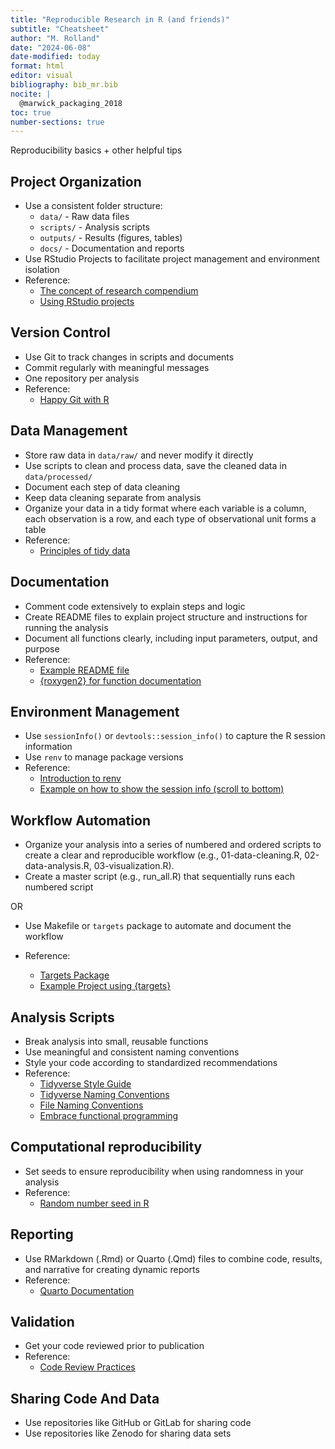 ```yaml
---
title: "Reproducible Research in R (and friends)"
subtitle: "Cheatsheet"
author: "M. Rolland"
date: "2024-06-08"
date-modified: today
format: html
editor: visual
bibliography: bib_mr.bib
nocite: |
  @marwick_packaging_2018
toc: true
number-sections: true
---
```


Reproducibility basics + other helpful tips

## Project Organization

- Use a consistent folder structure:
  - `data/` - Raw data files
  - `scripts/` - Analysis scripts
  - `outputs/` - Results (figures, tables)
  - `docs/` - Documentation and reports
- Use RStudio Projects to facilitate project management and environment isolation
- Reference:
  - [The concept of research compendium](https://peerj.com/preprints/3192/)
  - [Using RStudio projects](https://support.posit.co/hc/en-us/articles/200526207-Using-RStudio-Projects)

## Version Control

- Use Git to track changes in scripts and documents
- Commit regularly with meaningful messages
- One repository per analysis 
- Reference:
  - [Happy Git with R](https://happygitwithr.com/)

## Data Management

- Store raw data in `data/raw/` and never modify it directly
- Use scripts to clean and process data, save the cleaned data in `data/processed/`
- Document each step of data cleaning
- Keep data cleaning separate from analysis
- Organize your data in a tidy format where each variable is a column, each observation is a row, and each type of observational unit forms a table
- Reference:
  - [Principles of tidy data](https://www.jstatsoft.org/article/view/v059i10)

## Documentation

- Comment code extensively to explain steps and logic
- Create README files to explain project structure and instructions for running the analysis
- Document all functions clearly, including input parameters, output, and purpose
- Reference:
  - [Example README file](https://gricad-gitlab.univ-grenoble-alpes.fr/iab-env-epi/rolland_effects_2022)
  - [{roxygen2} for function documentation](https://cran.r-project.org/web/packages/roxygen2/vignettes/roxygen2.html)

## Environment Management

- Use `sessionInfo()` or `devtools::session_info()` to capture the R session information 
- Use `renv` to manage package versions
- Reference:
  - [Introduction to renv](https://rstudio.github.io/renv/articles/renv.html)
  - [Example on how to show the session info (scroll to bottom)](https://gricad-gitlab.univ-grenoble-alpes.fr/iab-env-epi/rolland_effects_2022)

## Workflow Automation

- Organize your analysis into a series of numbered and ordered scripts to create a clear and reproducible workflow (e.g., 01-data-cleaning.R, 02-data-analysis.R, 03-visualization.R).
- Create a master script (e.g., run_all.R) that sequentially runs each numbered script

OR

- Use Makefile or `targets` package to automate and document the workflow

- Reference:
  - [Targets Package](https://books.ropensci.org/targets/)
  - [Example Project using {targets}](https://mjrolland.github.io/ed-neuro-hpa/)

## Analysis Scripts

- Break analysis into small, reusable functions
- Use meaningful and consistent naming conventions
- Style your code according to standardized recommendations
- Reference:
  - [Tidyverse Style Guide](https://style.tidyverse.org/)
  - [Tidyverse Naming Conventions](https://style.tidyverse.org/syntax.html#object-names)
  - [File Naming Conventions](https://datacarpentry.org/rr-organization1/01-file-naming/index.html)
  - [Embrace functional programming](https://tidyverse.tidyverse.org/articles/manifesto.html#embrace-functional-programming)
  
## Computational reproducibility

- Set seeds to ensure reproducibility when using randomness in your analysis
- Reference: 
  - [Random number seed in R](https://makemeanalyst.com/r-programming/random-number-seed/)

## Reporting

- Use RMarkdown (.Rmd) or Quarto (.Qmd) files to combine code, results, and narrative for creating dynamic reports
- Reference:
  - [Quarto Documentation](https://quarto.org/)

## Validation

- Get your code reviewed prior to publication
- Reference:
  - [Code Review Practices](https://mtlynch.io/human-code-reviews-1/)

## Sharing Code And Data

- Use repositories like GitHub or GitLab for sharing code
- Use repositories like Zenodo for sharing data sets


